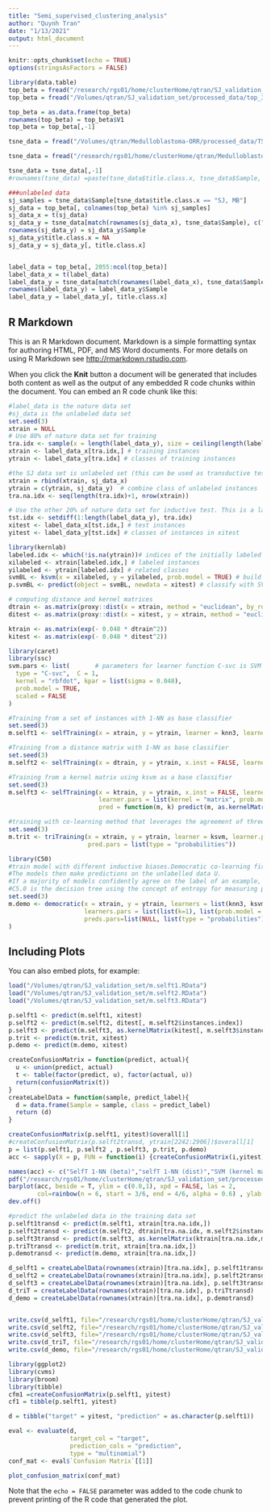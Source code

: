 ```yaml
---
title: "Semi_supervised_clustering_analysis"
author: "Quynh Tran"
date: "1/13/2021"
output: html_document
---
```


```r
knitr::opts_chunk$set(echo = TRUE)
options(stringsAsFactors = FALSE)

library(data.table)
top_beta = fread("/research/rgs01/home/clusterHome/qtran/SJ_validation_set/processed_data/top_32K_SJ_GSE109379_GSE90496.txt")
top_beta = fread("/Volumes/qtran/SJ_validation_set/processed_data/top_32K_SJ_GSE109379_GSE90496.txt")

top_beta = as.data.frame(top_beta)
rownames(top_beta) = top_beta$V1
top_beta = top_beta[,-1]

tsne_data = fread("/Volumes/qtran/Medulloblastoma-ORR/processed_data/TSNE_32Kprobes_950MB_70PCs.csv", sep=",")

tsne_data = fread("/research/rgs01/home/clusterHome/qtran/Medulloblastoma-ORR/processed_data/TSNE_32Kprobes_950MB_70PCs.csv", sep=",")

tsne_data = tsne_data[,-1]
#rownames(tsne_data) =paste(tsne_data$title.class.x, tsne_data$Sample, sep="_")

###unlabeled data
sj_samples = tsne_data$Sample[tsne_data$title.class.x == "SJ, MB"]
sj_data = top_beta[, colnames(top_beta) %in% sj_samples]
sj_data_x = t(sj_data)
sj_data_y = tsne_data[match(rownames(sj_data_x), tsne_data$Sample), c("Sample", "title.class.x")]
rownames(sj_data_y) = sj_data_y$Sample
sj_data_y$title.class.x = NA
sj_data_y = sj_data_y[, title.class.x]


label_data = top_beta[, 2055:ncol(top_beta)]
label_data_x = t(label_data)
label_data_y = tsne_data[match(rownames(label_data_x), tsne_data$Sample), c("Sample", "title.class.x")]
rownames(label_data_y) = label_data_y$Sample
label_data_y = label_data_y[, title.class.x]

```

## R Markdown

This is an R Markdown document. Markdown is a simple formatting syntax for authoring HTML, PDF, and MS Word documents. For more details on using R Markdown see <http://rmarkdown.rstudio.com>.

When you click the **Knit** button a document will be generated that includes both content as well as the output of any embedded R code chunks within the document. You can embed an R code chunk like this:

```r
#label_data is the nature data set
#sj_data is the unlabeled data set
set.seed(3)
xtrain = NULL
# Use 80% of nature data set for training
tra.idx <- sample(x = length(label_data_y), size = ceiling(length(label_data_y) * 0.8)) 
xtrain <- label_data_x[tra.idx,] # training instances
ytrain <- label_data_y[tra.idx] # classes of training instances

#the SJ data set is unlabeled set (this can be used as transductive test later). Use the model to get the label for the unlabel data set
xtrain = rbind(xtrain, sj_data_x)
ytrain = c(ytrain, sj_data_y)  # combine class of unlabeled instances
tra.na.idx <- seq(length(tra.idx)+1, nrow(xtrain))

# Use the other 20% of nature data set for inductive test. This is a labeled set and hence can be checked for accuracy
tst.idx <- setdiff(1:length(label_data_y), tra.idx)
xitest <- label_data_x[tst.idx,] # test instances
yitest <- label_data_y[tst.idx] # classes of instances in xitest

```

```r
library(kernlab)
labeled.idx <- which(!is.na(ytrain))# indices of the initially labeled instances 
xilabeled <- xtrain[labeled.idx,] # labeled instances
yilabeled <- ytrain[labeled.idx] # related classes
svmBL <- ksvm(x = xilabeled, y = yilabeled, prob.model = TRUE) # build SVM 
p.svmBL <- predict(object = svmBL, newdata = xitest) # classify with SVM
```

```r
# computing distance and kernel matrices
dtrain <- as.matrix(proxy::dist(x = xtrain, method = "euclidean", by_rows = TRUE)) 
ditest <- as.matrix(proxy::dist(x = xitest, y = xtrain, method = "euclidean", by_rows = TRUE))

ktrain <- as.matrix(exp(- 0.048 * dtrain^2)) 
kitest <- as.matrix(exp(- 0.048 * ditest^2))
```

```r
library(caret)
library(ssc)
svm.pars <- list(       # parameters for learner function C-svc is SVM
  type = "C-svc",  C = 1, 
  kernel = "rbfdot", kpar = list(sigma = 0.048),
  prob.model = TRUE,
  scaled = FALSE
)
```

```r
#Training from a set of instances with 1-NN as base classifier
set.seed(3)
m.selft1 <- selfTraining(x = xtrain, y = ytrain, learner = knn3, learner.pars = list(k = 1), pred = "predict")

#Training from a distance matrix with 1-NN as base classifier
set.seed(3)
m.selft2 <- selfTraining(x = dtrain, y = ytrain, x.inst = FALSE, learner = oneNN, pred = "predict", pred.pars = list(type = "prob"))

#Training from a kernel matrix using ksvm as a base classifier
set.seed(3)
m.selft3 <- selfTraining(x = ktrain, y = ytrain, x.inst = FALSE, learner = ksvm,
                         learner.pars = list(kernel = "matrix", prob.model = TRUE), 
                         pred = function(m, k) predict(m, as.kernelMatrix(k[, SVindex(m)]), type = "probabilities"))

#training with co-learning method that leverages the agreement of three independently trained models to reduce the bias of predictions on unlabeled data
set.seed(3)
m.trit <- triTraining(x = xtrain, y = ytrain, learner = ksvm, learner.pars = list(prob.model = TRUE), pred = predict, 
                      pred.pars = list(type = "probabilities"))

library(C50)
#train model with different inductive biases.Democratic co-learning first trains each model separately on the complete labelled data L.
#The models then make predictions on the unlabelled data U. 
#If a majority of models confidently agree on the label of an example, the example is added to the labelled dataset. 
#C5.0 is the decision tree using the concept of entropy for measuring purity
set.seed(3)
m.demo <- democratic(x = xtrain, y = ytrain, learners = list(knn3, ksvm, C5.0),
                     learners.pars = list(list(k=1), list(prob.model = TRUE), NULL), preds = list(predict, predict, predict),
                     preds.pars=list(NULL, list(type = "probabilities"), list(type = "prob"))
)

```
## Including Plots

You can also embed plots, for example:

```r
load("/Volumes/qtran/SJ_validation_set/m.selft1.RData")
load("/Volumes/qtran/SJ_validation_set/m.selft2.RData")
load("/Volumes/qtran/SJ_validation_set/m.selft3.RData")

p.selft1 <- predict(m.selft1, xitest)
p.selft2 <- predict(m.selft2, ditest[, m.selft2$instances.index])
p.selft3 <- predict(m.selft3, as.kernelMatrix(kitest[, m.selft3$instances.index]))
p.trit <- predict(m.trit, xitest)
p.demo <- predict(m.demo, xitest)

createConfusionMatrix = function(predict, actual){
  u <- union(predict, actual)
  t <- table(factor(predict, u), factor(actual, u))
  return(confusionMatrix(t))
}
createLabelData = function(sample, predict_label){
  d = data.frame(Sample = sample, class = predict_label)
  return (d)
}

createConfusionMatrix(p.selft1, yitest)$overall[1]
#createConfusionMatrix(p.selft2transd, ytrain[2242:2906])$overall[1]
p = list(p.selft1, p.selft2 , p.selft3, p.trit, p.demo)
acc <- sapply(X = p, FUN = function(i) {createConfusionMatrix(i,yitest)$overall[1]})

names(acc) <- c("SelfT 1-NN (beta)","selfT 1-NN (dist)","SVM (kernel matrix)", "TriT", "Demo")
pdf("/research/rgs01/home/clusterHome/qtran/SJ_validation_set/processed_data/", height=7, width=7)
barplot(acc, beside = T, ylim = c(0.0,1), xpd = FALSE, las = 2, 
        col=rainbow(n = 6, start = 3/6, end = 4/6, alpha = 0.6) , ylab = "Accuracy")
dev.off()

#predict the unlabeled data in the training data set
p.selft1transd <- predict(m.selft1, xtrain[tra.na.idx,])
p.selft2transd <- predict(m.selft2, dtrain[tra.na.idx, m.selft2$instances.index])
p.selft3transd <- predict(m.selft3, as.kernelMatrix(ktrain[tra.na.idx,m.selft3$instances.index]))
p.triTtransd <- predict(m.trit, xtrain[tra.na.idx,])
p.demotransd <- predict(m.demo, xtrain[tra.na.idx,])

d_selft1 = createLabelData(rownames(xtrain)[tra.na.idx], p.selft1transd)
d_selft2 = createLabelData(rownames(xtrain)[tra.na.idx], p.selft2transd)
d_selft3 = createLabelData(rownames(xtrain)[tra.na.idx], p.selft3transd)
d_triT = createLabelData(rownames(xtrain)[tra.na.idx], p.triTtransd)
d_demo = createLabelData(rownames(xtrain)[tra.na.idx], p.demotransd)


write.csv(d_selft1, file="/research/rgs01/home/clusterHome/qtran/SJ_validation_set/processed_data/SJ_labeled_1NN_beta.csv")
write.csv(d_selft2, file="/research/rgs01/home/clusterHome/qtran/SJ_validation_set/processed_data/SJ_labeled_1NN_distance.csv")
write.csv(d_selft3, file="/research/rgs01/home/clusterHome/qtran/SJ_validation_set/processed_data/SJ_labeled_SVM_beta.csv")
write.csv(d_triT, file="/research/rgs01/home/clusterHome/qtran/SJ_validation_set/processed_data/SJ_labeled_triT_beta.csv")
write.csv(d_demo, file="/research/rgs01/home/clusterHome/qtran/SJ_validation_set/processed_data/SJ_labeled_demo_beta.csv")


```

```r
library(ggplot2)
library(cvms)
library(broom)
library(tibble)
cfm1 =createConfusionMatrix(p.selft1, yitest)
cf1 = tibble(p.selft1, yitest)

d = tibble("target" = yitest, "prediction" = as.character(p.selft1))

eval <- evaluate(d,
                 target_col = "target",
                 prediction_cols = "prediction",
                 type = "multinomial")
conf_mat <- eval$`Confusion Matrix`[[1]]

plot_confusion_matrix(conf_mat)
```

Note that the `echo = FALSE` parameter was added to the code chunk to prevent printing of the R code that generated the plot.
